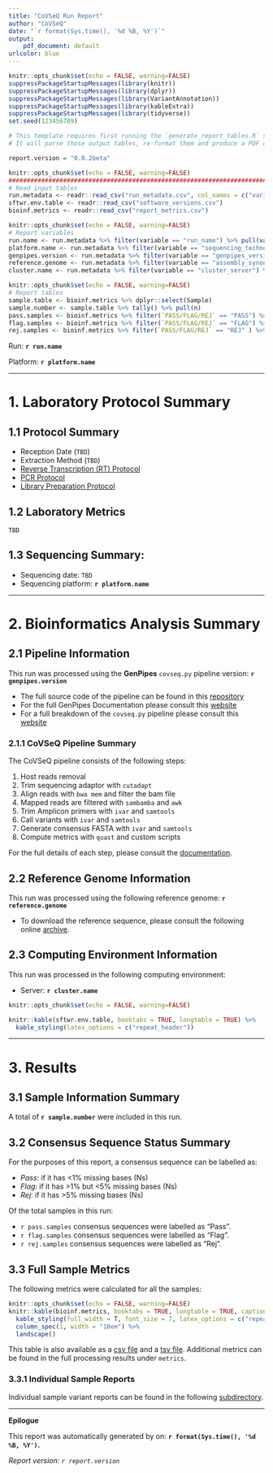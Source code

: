 ```yaml
---
title: "CoVSeQ Run Report"
author: "CoVSeQ"
date: "`r format(Sys.time(), '%d %B, %Y')`"
output: 
    pdf_document: default
urlcolor: blue
---
```


```r
knitr::opts_chunk$set(echo = FALSE, warning=FALSE)
suppressPackageStartupMessages(library(knitr))
suppressPackageStartupMessages(library(dplyr))
suppressPackageStartupMessages(library(VariantAnnotation))
suppressPackageStartupMessages(library(kableExtra))
suppressPackageStartupMessages(library(tidyverse))
set.seed(123456789)

# This template requires first running the `generate_report_tables.R` script
# It will parse those output tables, re-format them and produce a PDF document. 

report.version = "0.0.2beta"
```

```r
knitr::opts_chunk$set(echo = FALSE, warning=FALSE)
###############################################################################
# Read input tables 
run.metadata <- readr::read_csv("run_metadata.csv", col_names = c("variable", "value"))
sftwr.env.table <- readr::read_csv("software_versions.csv")
bioinf.metrics <- readr::read_csv("report_metrics.csv")
```

```r
knitr::opts_chunk$set(echo = FALSE, warning=FALSE)
# Report variables
run.name <- run.metadata %>% filter(variable == "run_name") %>% pull(value)
platform.name <- run.metadata %>% filter(variable == "sequencing_technology")%>% pull(value)
genpipes.version <- run.metadata %>% filter(variable == "genpipes_version") %>% pull(value)
reference.genome <- run.metadata %>% filter(variable == "assembly_synonyms") %>% pull(value)
cluster.name <- run.metadata %>% filter(variable == "cluster_server") %>% pull(value)
```
  
```r
knitr::opts_chunk$set(echo = FALSE, warning=FALSE)
# Report tables
sample.table <- bioinf.metrics %>% dplyr::select(Sample)
sample.number <- sample.table %>% tally() %>% pull(n)
pass.samples <- bioinf.metrics %>% filter(`PASS/FLAG/REJ` == "PASS") %>% tally() %>% pull(n)
flag.samples <- bioinf.metrics %>% filter(`PASS/FLAG/REJ` == "FLAG") %>% tally() %>% pull(n)
rej.samples <- bioinf.metrics %>% filter(`PASS/FLAG/REJ` == "REJ" ) %>% tally() %>% pull(n)

```

Run: **`r run.name`**

Platform: **`r platform.name`**

---

# 1. Laboratory Protocol Summary

## 1.1 Protocol Summary

- Reception Date (`TBD`)
- Extraction Method (`TBD`)
- [Reverse Transcription (RT) Protocol](https://www.protocols.io/view/ncov-2019-mcgill-rt-protocol-lunascript-bjgekjte)
- [PCR Protocol](https://www.protocols.io/view/ncov-2019-mcgill-artic-pcr-protocol-5-ul-rt-and-v3-bjkrkkv6)
- [Library Preparation Protocol](https://www.protocols.io/view/ncov-2019-mcgill-nextera-flex-libprep-protocol-bjgnkjve)

## 1.2 Laboratory Metrics

`TBD`

## 1.3 Sequencing Summary: 

- Sequencing date: `TBD`
- Sequencing platform: **`r platform.name`** 

---

# 2. Bioinformatics Analysis Summary

## 2.1 Pipeline Information

This run was processed using the **GenPipes** `covseq.py` pipeline version: **`r genpipes.version`**

- The full source code of the pipeline can be found in this [repository](https://bitbucket.org/mugqic/genpipes/src/covid_1.0/)
- For the full GenPipes Documentation please consult this [website](https://genpipes.readthedocs.io/en/latest/)
- For a full breakdown of the `covseq.py` pipeline please consult this [website](https://c3g.github.io/covseq_McGill/SARS_CoV2_Sequencing/Illumina_overview.html)

### 2.1.1 CoVSeQ Pipeline Summary 

The CoVSeQ pipeline consists of the following steps: 

1. Host reads removal 
2. Trim sequencing adaptor with `cutadapt`
3. Align reads with `bwa mem` and filter the bam file
4. Mapped reads are filtered with `sambamba` and `awk`
5. Trim Amplicon primers with `ivar` and `samtools`
6. Call variants with `ivar` and `samtools`
7. Generate consensus FASTA with `ivar` and `samtools`
8. Compute metrics with `quast` and custom scripts

For the full details of each step, please consult the [documentation](https://c3g.github.io/covseq_McGill/SARS_CoV2_Sequencing/Illumina_overview.html). 

## 2.2 Reference Genome Information

This run was processed using the following reference genome: **`r reference.genome`**

 * To download the reference sequence, please consult the following online [archive](https://www.ncbi.nlm.nih.gov/nuccore/MN908947).   

## 2.3 Computing Environment Information

This run was processed in the following computing environment: 

- Server: **`r cluster.name`**

```r
knitr::opts_chunk$set(echo = FALSE, warning=FALSE)

knitr::kable(sftwr.env.table, booktabs = TRUE, longtable = TRUE) %>% 
  kable_styling(latex_options = c("repeat_header"))

```

---

# 3. Results 

## 3.1 Sample Information Summary

A total of **`r sample.number`** were included in this run. 


## 3.2 Consensus Sequence Status Summary

For the purposes of this report, a consensus sequence can be labelled as: 

- *Pass*: if it has <1% missing bases (Ns)
- *Flag*: if it has >1% but <5% missing bases (Ns)
- *Rej*: if it has >5% missing bases (Ns)

Of the total samples in this run: 

- `r pass.samples` consensus sequences were labelled as "Pass". 
- `r flag.samples` consensus sequences were labelled as "Flag". 
- `r rej.samples` consensus sequences were labelled as "Rej". 


## 3.3 Full Sample Metrics

The following metrics were calculated for all the samples: 

```r
knitr::opts_chunk$set(echo = FALSE, warning=FALSE)
knitr::kable(bioinf.metrics, booktabs = TRUE, longtable = TRUE, caption = "Full Sample Metrics")  %>%
  kable_styling(full_width = T, font_size = 7, latex_options = c("repeat_header")) %>% 
  column_spec(1, width = "10em") %>% 
  landscape()

```

This table is also available as a [csv file](report_metrics.csv) and a [tsv file](report_metrics.tsv). Additional metrics can be found in the full processing results under `metrics`. 

### 3.3.1 Individual Sample Reports

Individual sample variant reports can be found in the following [subdirectory](sample_reports/).

---

**Epilogue**

This report was automatically generated by on: **`r format(Sys.time(), '%d %B, %Y')`.**

*Report version: `r report.version`*

